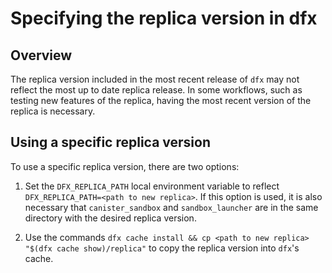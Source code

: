 # Specifying the replica version in dfx

## Overview

The replica version included in the most recent release of `dfx` may not reflect the most up to date replica release. In some workflows, such as testing new features of the replica, having the most recent version of the replica is necessary. 

## Using a specific replica version

To use a specific replica version, there are two options:

1. Set the `DFX_REPLICA_PATH` local environment variable to reflect `DFX_REPLICA_PATH=<path to new replica>`. If this option is used, it is also necessary that `canister_sandbox` and `sandbox_launcher` are in the same directory with the desired replica version.

2. Use the commands `dfx cache install && cp <path to new replica> "$(dfx cache show)/replica"` to copy the replica version into `dfx`'s cache. 



